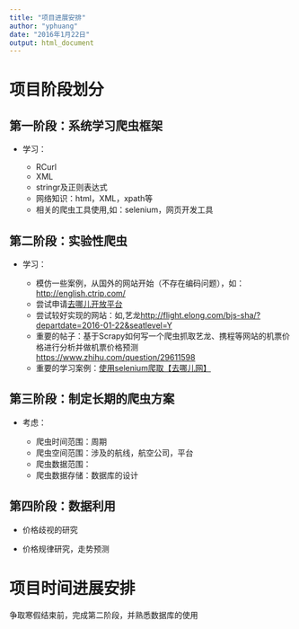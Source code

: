 ```yaml
---
title: "项目进展安排"
author: "yphuang"
date: "2016年1月22日"
output: html_document
---
```


# 项目阶段划分

## 第一阶段：系统学习爬虫框架

- 学习：

    + RCurl
    + XML
    + stringr及正则表达式
    + 网络知识：html，XML，xpath等
    + 相关的爬虫工具使用,如：selenium，网页开发工具

## 第二阶段：实验性爬虫

- 学习：

    + 模仿一些案例，从国外的网站开始（不存在编码问题），如：<http://english.ctrip.com/>
    + 尝试申请[去哪儿开放平台](http://open.qunar.com/)
    + 尝试较好实现的网站：如,艺龙<http://flight.elong.com/bjs-sha/?departdate=2016-01-22&seatlevel=Y>
    + 重要的帖子：基于Scrapy如何写一个爬虫抓取艺龙、携程等网站的机票价格进行分析并做机票价格预测<https://www.zhihu.com/question/29611598>
    + 重要的学习案例：[使用selenium爬取【去哪儿网】](https://github.com/lining0806/QunarSpider)

## 第三阶段：制定长期的爬虫方案

- 考虑：

    + 爬虫时间范围：周期
    + 爬虫空间范围：涉及的航线，航空公司，平台
    + 爬虫数据范围：
    + 爬虫数据存储：数据库的设计

## 第四阶段：数据利用

- 价格歧视的研究

- 价格规律研究，走势预测


# 项目时间进展安排

争取寒假结束前，完成第二阶段，并熟悉数据库的使用


